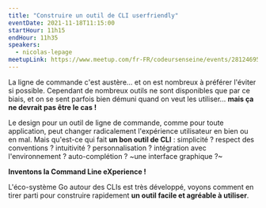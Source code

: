 ```yaml
---
title: "Construire un outil de CLI userfriendly"
eventDate: 2021-11-18T11:15:00
startHour: 11h15
endHour: 11h35
speakers:
  - nicolas-lepage
meetupLink: https://www.meetup.com/fr-FR/codeursenseine/events/281246952/
---
```


La ligne de commande c'est austère... et on est nombreux à préférer l'éviter si possible.
Cependant de nombreux outils ne sont disponibles que par ce biais, et on se sent parfois bien démuni quand on veut les utiliser... **mais ça ne devrait pas être le cas !**

Le design pour un outil de ligne de commande, comme pour toute application, peut changer radicalement l'expérience utilisateur en bien ou en mal.
Mais qu'est-ce qui fait **un bon outil de CLI** : simplicité ? respect des conventions ? intuitivité ? personnalisation ? intégration avec l'environnement ? auto-complétion ? ~une interface graphique ?~

**Inventons la Command Line eXperience !**

L'éco-système Go autour des CLIs est très développé, voyons comment en tirer parti pour construire rapidement **un outil facile et agréable à utiliser**.
